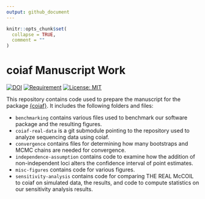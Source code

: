 ```yaml
---
output: github_document
---
```


<!-- README.md is generated from README.Rmd. Please edit that file -->

```r
knitr::opts_chunk$set(
  collapse = TRUE,
  comment = ""
)
```

# coiaf Manuscript Work

<!-- badges: start -->
[![DOI](https://zenodo.org/badge/494618426.svg)](https://zenodo.org/badge/latestdoi/494618426)
[![Requirement](https://img.shields.io/badge/requirement-coiaf-green)](https://github.com/bailey-lab/coiaf)
[![License: MIT](https://img.shields.io/badge/License-MIT-yellow.svg)](https://opensource.org/licenses/MIT)
<!-- badges: end -->

This repository contains code used to prepare the manuscript for the package
[{coiaf}](https://github.com/bailey-lab/coiaf). It includes the following
folders and files:

- `benchmarking` contains various files used to benchmark our software package
and the resulting figures.
- `coiaf-real-data` is a git submodule pointing to the repository used to
analyze sequencing data using coiaf.
- `convergence` contains files for determining how many bootstraps and MCMC
chains are needed for convergence.
- `independence-assumption` contains code to examine how the addition of 
non-independent loci alters the confidence interval of point estimates.
- `misc-figures` contains code for various figures.
- `sensitivity-analysis` contains code for comparing THE REAL McCOIL to coiaf on
simulated data, the results, and code to compute statistics on our sensitivity
analysis results.
